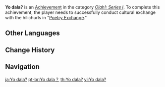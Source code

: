 {{Achievement Infobox
|title        = 
|id           = 84502
|order id     = 4027
|category     = Olah!: Series I
|description  = Successfully conduct cultural exchange with the hilichurls in "[[Poetry Exchange]]."
|requirements = 
|primogems    = 5
|tracking     = 
|tier         = 
|tiers_total  = 
|prev         = ...Odomu?
|next         = 
}}
'''Yo dala?''' is an [[Achievement]] in the category ''[[Olah!: Series I]]''. To complete this achievement, the player needs to successfully conduct cultural exchange with the hilichurls in "[[Poetry Exchange]]."
<!--
==Trivia==

==Video Guides==
{{EVT
|video1   = 
|caption1 = 
}}
-->
==Other Languages==
{{Other Languages
|en      = Yo dala?
|zhs     = Yo dala？
|zht     = Yo dala？
|ja      = Yo dala？
|ko      = Yo dala?
|es      = Yo dala?
|fr      = Yo dala ?
|ru      = Yo dala?
|th      = Yo dala?
|vi      = Yo dala?
|de      = Yo dala?
|id      = Yo dala?
|pt      = Yo dala？
|tr      = Yo dala?
|it      = Yo dala?
}}

==Change History==
{{Change History|1.0}}
<!--
==References==
{{Reflist}}
-->
==Navigation==
{{Achievement Navbox|Olah!: Series I}}

[[ja:Yo dala?]]
[[pt-br:Yo dala？]]
[[th:Yo dala?]]
[[vi:Yo dala?]]